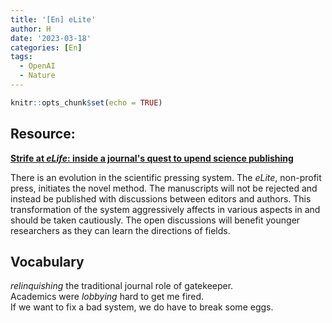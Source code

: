 ```yaml
---
title: '[En] eLite'
author: H
date: '2023-03-18'
categories: [En]
tags:
  - OpenAI
  - Nature
---
```


```r
knitr::opts_chunk$set(echo = TRUE)
```

## Resource:
[**Strife at *eLife*: inside a journal\'s quest to upend science publishing**](https://www.nature.com/articles/d41586-023-00831-6)


There is an evolution in the scientific pressing system. The *eLite*, non-profit press, initiates the novel method. The manuscripts will not be rejected and instead be published with discussions between editors and authors. This transformation of the system aggressively affects in various aspects in and should be taken cautiously. The open discussions will benefit younger researchers as they can learn the directions of fields.

## Vocabulary

*relinquishing* the traditional journal role of gatekeeper. <br>
Academics were *lobbying* hard to get me fired.  <br>
If we want to fix a bad system, we do have to break some eggs.  




